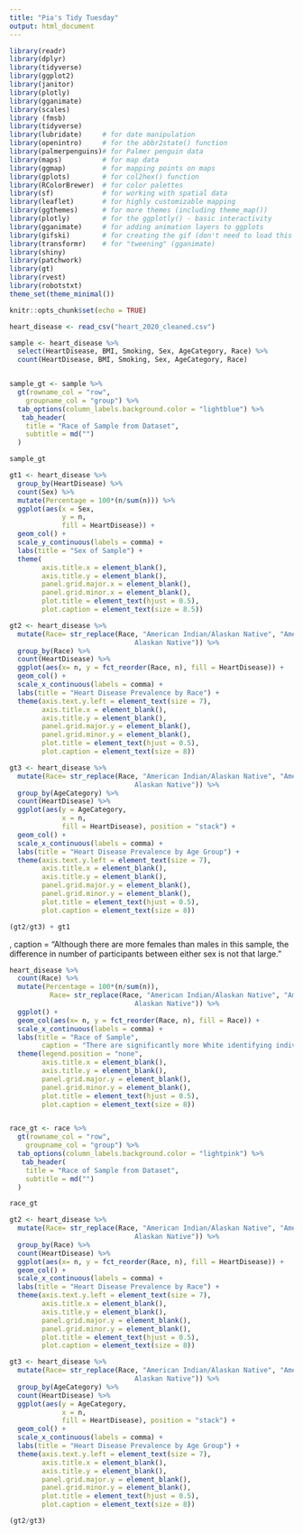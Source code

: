 ```yaml
---
title: "Pia's Tidy Tuesday"
output: html_document
---
```

```r
library(readr)
library(dplyr)
library(tidyverse)
library(ggplot2)
library(janitor)
library(plotly)
library(gganimate)
library(scales)
library (fmsb)
library(tidyverse)    
library(lubridate)     # for date manipulation
library(openintro)     # for the abbr2state() function
library(palmerpenguins)# for Palmer penguin data
library(maps)          # for map data
library(ggmap)         # for mapping points on maps
library(gplots)        # for col2hex() function
library(RColorBrewer)  # for color palettes
library(sf)            # for working with spatial data
library(leaflet)       # for highly customizable mapping
library(ggthemes)      # for more themes (including theme_map())
library(plotly)        # for the ggplotly() - basic interactivity
library(gganimate)     # for adding animation layers to ggplots
library(gifski)        # for creating the gif (don't need to load this library every time,but need it installed)
library(transformr)    # for "tweening" (gganimate)
library(shiny)         
library(patchwork)      
library(gt)            
library(rvest)        
library(robotstxt)     
theme_set(theme_minimal())
```

```r
knitr::opts_chunk$set(echo = TRUE)
```

```r
heart_disease <- read_csv("heart_2020_cleaned.csv")
```
 
```r
sample <- heart_disease %>% 
  select(HeartDisease, BMI, Smoking, Sex, AgeCategory, Race) %>% 
  count(HeartDisease, BMI, Smoking, Sex, AgeCategory, Race) 


sample_gt <- sample %>% 
  gt(rowname_col = "row",
    groupname_col = "group") %>% 
  tab_options(column_labels.background.color = "lightblue") %>% 
   tab_header(
    title = "Race of Sample from Dataset",
    subtitle = md("")
  ) 

sample_gt
```
 

```r
gt1 <- heart_disease %>% 
  group_by(HeartDisease) %>% 
  count(Sex) %>% 
  mutate(Percentage = 100*(n/sum(n))) %>% 
  ggplot(aes(x = Sex,
             y = n, 
             fill = HeartDisease)) +
  geom_col() +
  scale_y_continuous(labels = comma) +
  labs(title = "Sex of Sample") +
  theme(
        axis.title.x = element_blank(),
        axis.title.y = element_blank(),
        panel.grid.major.x = element_blank(),
        panel.grid.minor.x = element_blank(),
        plot.title = element_text(hjust = 0.5), 
        plot.caption = element_text(size = 8.5)) 

gt2 <- heart_disease %>% 
  mutate(Race= str_replace(Race, "American Indian/Alaskan Native", "American Indian or
                               Alaskan Native")) %>% 
  group_by(Race) %>% 
  count(HeartDisease) %>% 
  ggplot(aes(x= n, y = fct_reorder(Race, n), fill = HeartDisease)) +
  geom_col() +
  scale_x_continuous(labels = comma) +
  labs(title = "Heart Disease Prevalence by Race") +
  theme(axis.text.y.left = element_text(size = 7),
        axis.title.x = element_blank(),
        axis.title.y = element_blank(),
        panel.grid.major.y = element_blank(),
        panel.grid.minor.y = element_blank(),
        plot.title = element_text(hjust = 0.5), 
        plot.caption = element_text(size = 8))

gt3 <- heart_disease %>% 
  mutate(Race= str_replace(Race, "American Indian/Alaskan Native", "American Indian or
                               Alaskan Native")) %>% 
  group_by(AgeCategory) %>% 
  count(HeartDisease) %>% 
  ggplot(aes(y = AgeCategory,
             x = n, 
             fill = HeartDisease), position = "stack") +
  geom_col() +
  scale_x_continuous(labels = comma) +
  labs(title = "Heart Disease Prevalence by Age Group") +
  theme(axis.text.y.left = element_text(size = 7),
        axis.title.x = element_blank(),
        axis.title.y = element_blank(),
        panel.grid.major.y = element_blank(),
        panel.grid.minor.y = element_blank(),
        plot.title = element_text(hjust = 0.5), 
        plot.caption = element_text(size = 8))

(gt2/gt3) + gt1

```
, 
       caption = "Although there are more females than males in this sample, the difference in number of participants between either sex is not that large."

```r
heart_disease %>% 
  count(Race) %>% 
  mutate(Percentage = 100*(n/sum(n)),
          Race= str_replace(Race, "American Indian/Alaskan Native", "American Indian or
                               Alaskan Native")) %>% 
  ggplot() +
  geom_col(aes(x= n, y = fct_reorder(Race, n), fill = Race)) +
  scale_x_continuous(labels = comma) +
  labs(title = "Race of Sample",
        caption = "There are significantly more White identifying individuals in this sample compared to the five other races that participants identified as.") +
  theme(legend.position = "none",
        axis.title.x = element_blank(),
        axis.title.y = element_blank(),
        panel.grid.major.y = element_blank(),
        panel.grid.minor.y = element_blank(),
        plot.title = element_text(hjust = 0.5), 
        plot.caption = element_text(size = 8))


race_gt <- race %>% 
  gt(rowname_col = "row",
    groupname_col = "group") %>% 
  tab_options(column_labels.background.color = "lightpink") %>% 
   tab_header(
    title = "Race of Sample from Dataset",
    subtitle = md("")
  ) 

race_gt
```


```r
gt2 <- heart_disease %>% 
  mutate(Race= str_replace(Race, "American Indian/Alaskan Native", "American Indian or
                               Alaskan Native")) %>% 
  group_by(Race) %>% 
  count(HeartDisease) %>% 
  ggplot(aes(x= n, y = fct_reorder(Race, n), fill = HeartDisease)) +
  geom_col() +
  scale_x_continuous(labels = comma) +
  labs(title = "Heart Disease Prevalence by Race") +
  theme(axis.text.y.left = element_text(size = 7),
        axis.title.x = element_blank(),
        axis.title.y = element_blank(),
        panel.grid.major.y = element_blank(),
        panel.grid.minor.y = element_blank(),
        plot.title = element_text(hjust = 0.5), 
        plot.caption = element_text(size = 8))

```

```r
gt3 <- heart_disease %>% 
  mutate(Race= str_replace(Race, "American Indian/Alaskan Native", "American Indian or
                               Alaskan Native")) %>% 
  group_by(AgeCategory) %>% 
  count(HeartDisease) %>% 
  ggplot(aes(y = AgeCategory,
             x = n, 
             fill = HeartDisease), position = "stack") +
  geom_col() +
  scale_x_continuous(labels = comma) +
  labs(title = "Heart Disease Prevalence by Age Group") +
  theme(axis.text.y.left = element_text(size = 7),
        axis.title.x = element_blank(),
        axis.title.y = element_blank(),
        panel.grid.major.y = element_blank(),
        panel.grid.minor.y = element_blank(),
        plot.title = element_text(hjust = 0.5), 
        plot.caption = element_text(size = 8))

```

```r
(gt2/gt3) 
```
